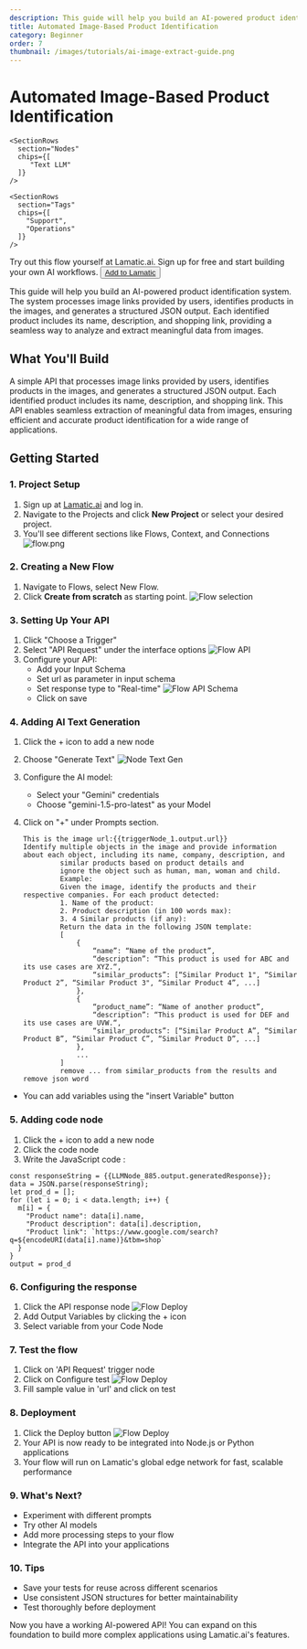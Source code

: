 ```yaml
---
description: This guide will help you build an AI-powered product identification system.
title: Automated Image-Based Product Identification
category: Beginner
order: 7
thumbnail: /images/tutorials/ai-image-extract-guide.png
---
```


# Automated Image-Based Product Identification

<div className="grid md:grid-cols-1 gap-2 mb-8">
  <div className="">
    <SectionRows 
      section="Difficulty Level" 
      chips={["Beginner"]} 
    />
    
    <SectionRows 
      section="Nodes" 
      chips={[
         "Text LLM"
      ]} 
    />
    
    <SectionRows 
      section="Tags" 
      chips={[
        "Support",
        "Operations"
      ]} 
    />
  </div>
</div>


<div className="mt-4 mb-4">
  <Callout>
  Try out this flow yourself at Lamatic.ai. Sign up for free and start building your own AI workflows.
  <Button variant="destructive" className="mt-3" href="https://studio.lamatic.ai/_?templateSlug=image-based-product-identification" size="sm" asChild>
    <a href="https://studio.lamatic.ai/_?templateSlug=image-based-product-identification" target="_blank">Add to Lamatic</a>
  </Button>
</Callout>
</div>

This guide will help you build an AI-powered product identification system. The system processes image links provided by users, identifies products in the images, and generates a structured JSON output. Each identified product includes its name, description, and shopping link, providing a seamless way to analyze and extract meaningful data from images.

## What You'll Build

A simple API that processes image links provided by users, identifies products in the images, and generates a structured JSON output. Each identified product includes its name, description, and shopping link. This API enables seamless extraction of meaningful data from images, ensuring efficient and accurate product identification for a wide range of applications.

## Getting Started

### 1. Project Setup

1. Sign up at [Lamatic.ai](https://lamatic.ai/) and log in.
1. Navigate to the Projects and click **New Project** or select your desired project.
1. You'll see different sections like Flows, Context, and Connections
   ![flow.png](./img/ai-review-responder/flow.png)

### 2. Creating a New Flow

1. Navigate to Flows, select New Flow.
2. Click **Create from scratch** as starting point.
   ![Flow selection](./img/ai-review-responder/flow-start.png)

### 3. Setting Up Your API

1. Click "Choose a Trigger"
2. Select "API Request" under the interface options
   ![Flow API](./img/ai-review-responder/flow-step2.png)
3. Configure your API:
   - Add your Input Schema
   - Set url as parameter in input schema
   - Set response type to "Real-time"
     ![Flow API Schema](./img/ai-article-summarizer/api-schema.png)
   - Click on save

### 4. Adding AI Text Generation

1. Click the + icon to add a new node
2. Choose "Generate Text"
   ![Node Text Gen](./img/ai-currency-converter/text-gen-node1.png)
3. Configure the AI model:
   - Select your "Gemini" credentials
   - Choose "gemini-1.5-pro-latest" as your Model
4. Click on "+" under Prompts section.

   ```
   This is the image url:{{triggerNode_1.output.url}}
   Identify multiple objects in the image and provide information about each object, including its name, company, description, and
            similar products based on product details and
            ignore the object such as human, man, woman and child.
            Example:
            Given the image, identify the products and their respective companies. For each product detected:
            1. Name of the product:
            2. Product description (in 100 words max):
            3. 4 Similar products (if any):
            Return the data in the following JSON template:
            [
                {
                    “name”: “Name of the product”,
                    “description”: “This product is used for ABC and its use cases are XYZ.“,
                    “similar_products”: [“Similar Product 1", “Similar Product 2”, “Similar Product 3", “Similar Product 4”, ...]
                },
                {
                    “product_name”: “Name of another product”,
                    “description”: “This product is used for DEF and its use cases are UVW.“,
                    “similar_products”: [“Similar Product A”, “Similar Product B”, “Similar Product C”, “Similar Product D”, ...]
                },
                ...
            ]
            remove ... from similar_products from the results and remove json word

   ```

- You can add variables using the "insert Variable" button

### 5. Adding code node

1. Click the + icon to add a new node
2. Click the code node
3. Write the JavaScript code :

```
const responseString = {{LLMNode_885.output.generatedResponse}};
data = JSON.parse(responseString);
let prod_d = [];
for (let i = 0; i < data.length; i++) {
  m[i] = {
    "Product name": data[i].name,
    "Product description": data[i].description,
    "Product link": `https://www.google.com/search?q=${encodeURI(data[i].name)}&tbm=shop`
  }
}
output = prod_d
```

### 6. Configuring the response

1. Click the API response node
   ![Flow Deploy](./img/image-description-generator/flow-api-schema.png)
2. Add Output Variables by clicking the + icon
3. Select variable from your Code Node

### 7. Test the flow

1. Click on 'API Request' trigger node
2. Click on Configure test
   ![Flow Deploy](./img/ai-image-reviewer/testing.png)
3. Fill sample value in 'url' and click on test

### 8. Deployment

1. Click the Deploy button
   ![Flow Deploy](./img/ai-review-responder/deploy.png)
2. Your API is now ready to be integrated into Node.js or Python applications
3. Your flow will run on Lamatic's global edge network for fast, scalable performance

### 9. What's Next?

- Experiment with different prompts
- Try other AI models
- Add more processing steps to your flow
- Integrate the API into your applications

### 10. Tips

- Save your tests for reuse across different scenarios
- Use consistent JSON structures for better maintainability
- Test thoroughly before deployment

Now you have a working AI-powered API! You can expand on this foundation to build more complex applications using Lamatic.ai's features.
